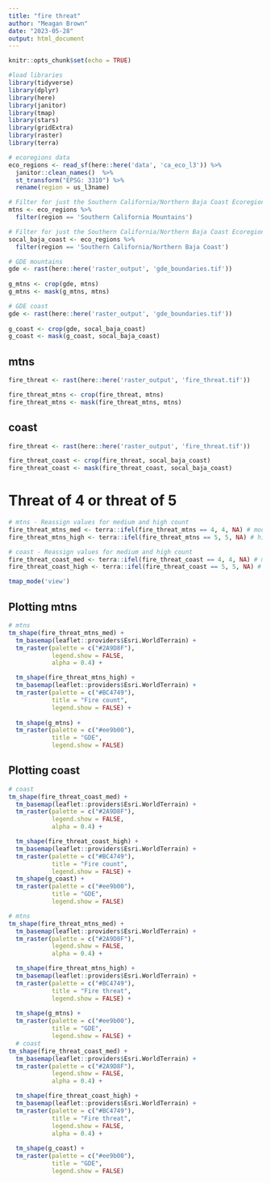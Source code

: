 ```yaml
---
title: "fire threat"
author: "Meagan Brown"
date: "2023-05-28"
output: html_document
---
```


```r
knitr::opts_chunk$set(echo = TRUE)
```

```r
#load libraries
library(tidyverse)
library(dplyr)
library(here)
library(janitor)
library(tmap)
library(stars)
library(gridExtra)
library(raster)
library(terra)
```

```r
# ecoregions data
eco_regions <- read_sf(here::here('data', 'ca_eco_l3')) %>% 
  janitor::clean_names()  %>% 
  st_transform("EPSG: 3310") %>% 
  rename(region = us_l3name)

# Filter for just the Southern California/Northern Baja Coast Ecoregion
mtns <- eco_regions %>%
  filter(region == 'Southern California Mountains')

# Filter for just the Southern California/Northern Baja Coast Ecoregion
socal_baja_coast <- eco_regions %>%
  filter(region == 'Southern California/Northern Baja Coast')

# GDE mountains
gde <- rast(here::here('raster_output', 'gde_boundaries.tif')) 
  
g_mtns <- crop(gde, mtns)
g_mtns <- mask(g_mtns, mtns)

# GDE coast
gde <- rast(here::here('raster_output', 'gde_boundaries.tif')) 
  
g_coast <- crop(gde, socal_baja_coast)
g_coast <- mask(g_coast, socal_baja_coast)
```

## mtns
```r
fire_threat <- rast(here::here('raster_output', 'fire_threat.tif'))

fire_threat_mtns <- crop(fire_threat, mtns)
fire_threat_mtns <- mask(fire_threat_mtns, mtns)
```

## coast
```r
fire_threat <- rast(here::here('raster_output', 'fire_threat.tif'))

fire_threat_coast <- crop(fire_threat, socal_baja_coast)
fire_threat_coast <- mask(fire_threat_coast, socal_baja_coast)
```

# Threat of 4 or threat of 5
```r
# mtns - Reassign values for medium and high count
fire_threat_mtns_med <- terra::ifel(fire_threat_mtns == 4, 4, NA) # moderate threat
fire_threat_mtns_high <- terra::ifel(fire_threat_mtns == 5, 5, NA) # high threat

# coast - Reassign values for medium and high count
fire_threat_coast_med <- terra::ifel(fire_threat_coast == 4, 4, NA) # moderate threat
fire_threat_coast_high <- terra::ifel(fire_threat_coast == 5, 5, NA) # high threat
```

```r
tmap_mode('view')
```

## Plotting mtns
```r
# mtns
tm_shape(fire_threat_mtns_med) +
  tm_basemap(leaflet::providers$Esri.WorldTerrain) +
  tm_raster(palette = c("#2A9D8F"),
            legend.show = FALSE,
            alpha = 0.4) +

  tm_shape(fire_threat_mtns_high) +
  tm_basemap(leaflet::providers$Esri.WorldTerrain) +
  tm_raster(palette = c("#BC4749"),
            title = "Fire count",
            legend.show = FALSE) +
  
  tm_shape(g_mtns) +
  tm_raster(palette = c("#ee9b00"),
            title = "GDE",
            legend.show = FALSE) 
```

## Plotting coast
```r
# coast
tm_shape(fire_threat_coast_med) +
  tm_basemap(leaflet::providers$Esri.WorldTerrain) +
  tm_raster(palette = c("#2A9D8F"),
            legend.show = FALSE,
            alpha = 0.4) +

  tm_shape(fire_threat_coast_high) +
  tm_basemap(leaflet::providers$Esri.WorldTerrain) +
  tm_raster(palette = c("#BC4749"),
            title = "Fire count",
            legend.show = FALSE) +
  tm_shape(g_coast) +
  tm_raster(palette = c("#ee9b00"),
            title = "GDE",
            legend.show = FALSE) 
```

```r
# mtns
tm_shape(fire_threat_mtns_med) +
  tm_basemap(leaflet::providers$Esri.WorldTerrain) +
  tm_raster(palette = c("#2A9D8F"),
            legend.show = FALSE,
            alpha = 0.4) +

  tm_shape(fire_threat_mtns_high) +
  tm_basemap(leaflet::providers$Esri.WorldTerrain) +
  tm_raster(palette = c("#BC4749"),
            title = "Fire threat",
            legend.show = FALSE) +
  
  tm_shape(g_mtns) +
  tm_raster(palette = c("#ee9b00"),
            title = "GDE",
            legend.show = FALSE) +
  # coast
tm_shape(fire_threat_coast_med) +
  tm_basemap(leaflet::providers$Esri.WorldTerrain) +
  tm_raster(palette = c("#2A9D8F"),
            legend.show = FALSE,
            alpha = 0.4) +

  tm_shape(fire_threat_coast_high) +
  tm_basemap(leaflet::providers$Esri.WorldTerrain) +
  tm_raster(palette = c("#BC4749"),
            title = "Fire threat",
            legend.show = FALSE,
            alpha = 0.4) +
  
  tm_shape(g_coast) +
  tm_raster(palette = c("#ee9b00"),
            title = "GDE",
            legend.show = FALSE) 
```



